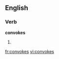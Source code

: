 
==English==

===Verb===
'''convokes'''

# {{third-person singular of|[[convoke]]}}

[[fr:convokes]]
[[vi:convokes]]